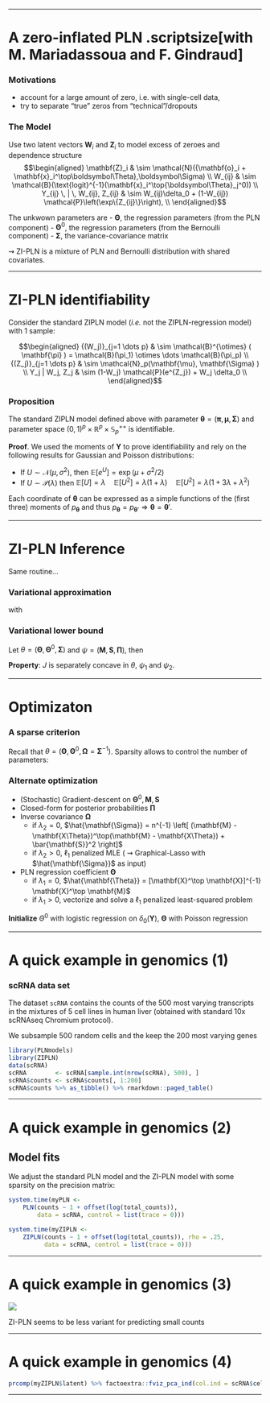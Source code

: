 
---

# A zero-inflated PLN .scriptsize[with M. Mariadassoua and F. Gindraud]

### Motivations 

- account for a large amount of zero, i.e. with single-cell data,
- try to separate "true" zeros from "technical"/dropouts

### The Model

Use two latent vectors $\mathbf{W}_i$ and $\mathbf{Z}_i$ to model excess of zeroes and dependence structure 
$$\begin{aligned}
   \mathbf{Z}_i & \sim \mathcal{N}({\mathbf{o}_i + \mathbf{x}_i^\top\boldsymbol\Theta},\boldsymbol\Sigma) \\
    W_{ij} & \sim \mathcal{B}(\text{logit}^{-1}(\mathbf{x}_i^\top{\boldsymbol\Theta}_j^0)) \\
    Y_{ij} \, | \, W_{ij}, Z_{ij} & \sim W_{ij}\delta_0 + (1-W_{ij}) \mathcal{P}\left(\exp\{Z_{ij}\}\right), \\
\end{aligned}$$
  
The unkwown parameters are 
- $\boldsymbol\Theta$, the regression parameters (from the PLN component)
- $\boldsymbol\Theta^0$, the regression parameters (from the Bernoulli component)
- $\boldsymbol\Sigma$, the variance-covariance matrix

$\rightsquigarrow$ ZI-PLN is a mixture of PLN and Bernoulli distribution with shared covariates.

---

# ZI-PLN identifiability

Consider the standard ZIPLN model (*i.e.* not the ZIPLN-regression model) with 1 sample: 

$$\begin{aligned}
  {(W_j)}_{j=1 \dots p} & \sim \mathcal{B}^{\otimes} ( \mathbf{\pi} ) = \mathcal{B}(\pi_1) \otimes \dots \mathcal{B}(\pi_p) \\
  {(Z_j)}_{j=1 \dots p} & \sim \mathcal{N}_p(\mathbf{\mu}, \mathbf{\Sigma} ) \\
  Y_j | W_j, Z_j & \sim (1-W_j) \mathcal{P}(e^{Z_j}) + W_j \delta_0 \\
\end{aligned}$$

### Proposition

The standard ZIPLN model defined above with parameter $\mathbf{\theta} = (\mathbf{\pi}, \mathbf{\mu}, \mathbf{\Sigma})$ and parameter space $(0,1)^{p} \times \mathbb{R}^p \times \mathbb{S}_p^{++}$ is identifiable. 

**Proof**. We used the moments of $\mathbf{Y}$ to prove identifiability and rely on the following results for Gaussian and Poisson distributions:

  - If $U \sim \mathcal{N}(\mu, \sigma^2)$, then $\mathbb{E}[e^U] = \exp(\mu + \sigma^2/2)$
  - If $U \sim \mathcal{P}(\lambda)$ then $\mathbb{E}[U] = \lambda \quad  \mathbb{E}[U^2] = \lambda (1 + \lambda) \quad \mathbb{E}[U^2] = \lambda (1 + 3\lambda + \lambda^2)$

Each coordinate of $\mathbf{\theta}$ can be expressed as a simple functions of the (first three) moments of $p_{\mathbf{\theta}}$ and thus $p_{\mathbf{\theta}} = p_{\mathbf{\theta}'} \Rightarrow \mathbf{\theta} = \mathbf{\theta}'$. 

---

# ZI-PLN Inference

Same routine...

### Variational approximation

\begin{equation*}
p(\mathbf{Z}_i, \mathbf{W}_i  \mathbf{Y}_i) \approx q_{\psi}(\mathbf{Z}_i, \mathbf{W}_i) \approx q_{\psi_1}(\mathbf{Z}_i) q_{\psi_2}(\mathbf{W}_i)
\end{equation*}

with

\begin{equation*}
q_{\psi_1}(\mathbf{Z}_i) = \mathcal{N}(\mathbf{Z}_i; \mathbf{m}_{i}, \mathrm{diag}(\mathbf{s}_{i} \circ \mathbf{s}_{i})), \qquad q_{\psi_2}(\mathbf{W}_i) = \otimes_{j=1}^p \mathcal{B}(W_{ij}, \pi_{ij})
\end{equation*}

### Variational lower bound

Let $\theta = (\mathbf{\Theta}, \mathbf{\Theta}^0, \mathbf{\Sigma})$ and $\psi= (\mathbf{M}, \mathbf{S}, \mathbf{\Pi})$, then

\begin{align*}
J(\theta, \psi) & =  \log p_\theta(\mathbf{Y}) - KL(p_\theta(. | \mathbf{Y}) \| q_\psi(.) ) \\
& = \mathbb{E}_{q_{\psi}} \log p_\theta(\mathbf{Z}, \mathbf{W}, \mathbf{Y}) - \mathbb{E}_{q_{\psi}} \log q_\psi(\mathbf{Z}, \mathbf{W}) \\
& = \mathbb{E}_{q_{\psi}} \log p_\theta (\mathbf{Y} | \mathbf{Z}, \mathbf{W}) + \mathbb{E}_{q_{\psi_1}} \log p_\theta (\mathbf{Z}) + \mathbb{E}_{q_{\psi_2}} \log p_\theta (\mathbf{W}) \\
&  \qquad - \mathbb{E}_{q_{\psi_1}} \log q_{\psi_{1}} (\mathbf{Z}) - \mathbb{E}_{q_{\psi_2}} \log q_{\psi_2} (\mathbf{W}) \\
\end{align*}

**Property**: $J$ is separately concave in $\theta$, $\psi_1$ and $\psi_2$.

---

# Optimizaton

### A sparse criterion

Recall that $\theta = (\mathbf{\Theta}, \mathbf{\Theta}^0, \mathbf{\Omega} = \mathbf{\Sigma}^{-1})$. Sparsity allows to control the number of parameters: 

\begin{equation*}
 \arg\min_{\theta, \psi} J(\theta, \psi)  + \lambda_1 \| \mathbb{\Theta}  \|_1 + \lambda_2 \|  \mathbb{\Omega}  \|_1 \color{#ddd}{ \left( + \lambda_1 \| \mathbb{\Theta}^0  \|_1 \right)}
\end{equation*}

### Alternate optimization

  - (Stochastic) Gradient-descent on $\mathbf{\Theta}^0, \mathbf{M}, \mathbf{S}$
  - Closed-form for posterior probabilities $\mathbf{\Pi}$
  - Inverse covariance $\mathbf{\Omega}$ 
    - if $\lambda_2=0$, $\hat{\mathbf{\Sigma}} = n^{-1} \left[ (\mathbf{M} - \mathbf{X\Theta})^\top(\mathbf{M} - \mathbf{X\Theta}) + \bar{\mathbf{S}}^2 \right]$
    - if $\lambda_2 > 0$, $\ell_1$ penalized MLE ( $\rightsquigarrow$ Graphical-Lasso with $\hat{\mathbf{\Sigma}}$ as input)
  - PLN regression coefficient $\mathbf{\Theta}$ 
    - if $\lambda_1=0$, $\hat{\mathbf{\Theta}} = [\mathbf{X}^\top \mathbf{X}]^{-1} \mathbf{X}^\top \mathbf{M}$
    - if $\lambda_1 > 0$, vectorize and solve a $\ell_1$ penalized least-squared problem

**Initialize** $\Theta^0$ with logistic regression on $\delta_0(\mathbf{Y})$, $\mathbf{\Theta}$ with Poisson regression

---

# A quick example in genomics (1)

### scRNA data set 

The dataset `scRNA` contains the counts of the 500 most varying transcripts in the mixtures of 5 cell lines in human liver (obtained with standard 10x scRNAseq Chromium protocol).

We subsample 500 random cells and the keep the 200 most varying genes

```r
library(PLNmodels)
library(ZIPLN)
data(scRNA)
scRNA        <- scRNA[sample.int(nrow(scRNA), 500), ]
scRNA$counts <- scRNA$counts[, 1:200]
scRNA$counts %>% as_tibble() %>% rmarkdown::paged_table()
```

---

# A quick example in genomics (2)

## Model fits

We adjust the standard PLN model and the ZI-PLN model with some sparsity on the precision matrix:

```r
system.time(myPLN <- 
    PLN(counts ~ 1 + offset(log(total_counts)),
        data = scRNA, control = list(trace = 0)))
```

```r
system.time(myZIPLN <- 
    ZIPLN(counts ~ 1 + offset(log(total_counts)), rho = .25,
          data = scRNA, control = list(trace = 0)))
```

---

# A quick example in genomics (3)

![](slides_files/figure-html/PLN-ZIPLN.png)

ZI-PLN seems to be less variant for predicting small counts

---

# A quick example in genomics (4)

```r
prcomp(myZIPLN$latent) %>% factoextra::fviz_pca_ind(col.ind = scRNA$cell_line)
```
---

